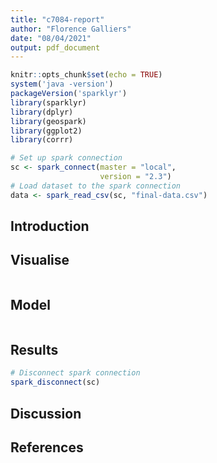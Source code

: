 ```yaml
---
title: "c7084-report"
author: "Florence Galliers"
date: "08/04/2021"
output: pdf_document
---
```


```r
knitr::opts_chunk$set(echo = TRUE)
system('java -version')
packageVersion('sparklyr')
library(sparklyr)
library(dplyr)
library(geospark)
library(ggplot2)
library(corrr)

# Set up spark connection
sc <- spark_connect(master = "local", 
                    version = "2.3")
# Load dataset to the spark connection
data <- spark_read_csv(sc, "final-data.csv")
```

## Introduction

## Visualise
```r

```


## Model
```r

```


## Results
```r






# Disconnect spark connection
spark_disconnect(sc)
```

## Discussion



## References